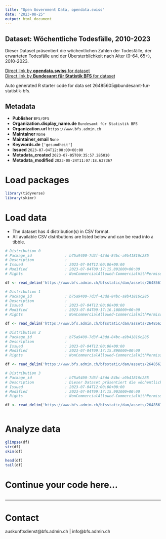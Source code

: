 ```yaml
---
title: "Open Government Data, opendata.swiss"
date: "2023-08-25"
output: html_document
---
```


## Dataset: Wöchentliche Todesfälle, 2010-2023

Dieser Dataset präsentiert die wöchentlichen Zahlen der Todesfälle, der erwarteten Todesfälle und der Übersterblichkeit nach Alter (0-64, 65+), 2010-2023.

[Direct link by **opendata.swiss** for dataset](https://opendata.swiss/de/dataset/wochentliche-todesfalle-2010-20231)<br>
[Direct link by **Bundesamt für Statistik BFS** for dataset](https://www.bfs.admin.ch/asset/de/ts-d-14.03.04.03-wr)

Auto generated R starter code for data set 26485605@bundesamt-fur-statistik-bfs.

## Metadata

- **Publisher** `BFS/OFS`
- **Organization.display_name.de** `Bundesamt für Statistik BFS`
- **Organization.url** `https://www.bfs.admin.ch`
- **Maintainer** `None`
- **Maintainer_email** `None`
- **Keywords.de** `['gesundheit']`
- **Issued** `2023-07-04T12:00:00+00:00`
- **Metadata_created** `2023-07-05T09:35:57.285010`
- **Metadata_modified** `2023-08-24T11:07:18.637367`


# Load packages

```r

library(tidyverse)
library(skimr)

```

# Load data

-   The dataset has 4 distribution(s) in CSV format.
-   All available CSV distributions are listed below and can be read into a tibble.

```r

# Distribution 0
# Package_id               : b75a9400-7d3f-43dd-84bc-a9b41816c285
# Description              : 
# Issued                   : 2023-07-04T12:00:00+00:00
# Modified                 : 2023-07-04T09:17:15.891000+00:00
# Rights                   : NonCommercialAllowed-CommercialWithPermission-ReferenceRequired

df <- read_delim('https://www.bfs.admin.ch/bfsstatic/dam/assets/26485618/master')

# Distribution 1
# Package_id               : b75a9400-7d3f-43dd-84bc-a9b41816c285
# Description              : 
# Issued                   : 2023-07-04T12:00:00+00:00
# Modified                 : 2023-07-04T09:17:16.108000+00:00
# Rights                   : NonCommercialAllowed-CommercialWithPermission-ReferenceRequired

df <- read_delim('https://www.bfs.admin.ch/bfsstatic/dam/assets/26485624/master')

# Distribution 2
# Package_id               : b75a9400-7d3f-43dd-84bc-a9b41816c285
# Description              : 
# Issued                   : 2023-07-04T12:00:00+00:00
# Modified                 : 2023-07-04T09:17:15.890000+00:00
# Rights                   : NonCommercialAllowed-CommercialWithPermission-ReferenceRequired

df <- read_delim('https://www.bfs.admin.ch/bfsstatic/dam/assets/26485628/master')

# Distribution 3
# Package_id               : b75a9400-7d3f-43dd-84bc-a9b41816c285
# Description              : Dieser Dataset präsentiert die wöchentlichen Zahlen der Todesfälle, der erwarteten Todesfälle und der Übersterblichkeit nach Alter (0-64, 65+), 2010-2023.
# Issued                   : 2023-07-04T12:00:00+00:00
# Modified                 : 2023-07-04T09:17:15.901000+00:00
# Rights                   : NonCommercialAllowed-CommercialWithPermission-ReferenceRequired

df <- read_delim('https://www.bfs.admin.ch/bfsstatic/dam/assets/26485610/master')



```

# Analyze data

```r

glimpse(df)
str(df)
skim(df)

head(df)
tail(df)

```

# Continue your code here...

```r

```

------------------------------------------------------------------------

# Contact

auskunftsdienst@bfs.admin.ch | info@bfs.admin.ch
